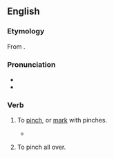 ==English==

===Etymology===
From {{pre|en|be|pinch}}.

===Pronunciation===
* {{IPA|en|/bɪˈpɪntʃ/}}
* {{rhymes|en|ɪntʃ|s=2}}

===Verb===
{{en-verb}}

# {{lb|en|transitive|archaic}} To [[pinch]], or [[mark]] with pinches.
#* {{RQ:Homer Chapman Iliads|book=23|passage=shoulders , all bepinch'd}}
# {{lb|en|transitive|dialectal}} To pinch all over.